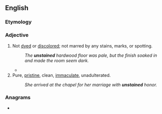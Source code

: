 ==English==

===Etymology===
{{prefix|en|un|stained}}

===Adjective===
{{en-adj|-}}

# Not [[dyed]] or [[discolored]]; not marred by any stains, marks, or spotting.
#: ''The '''unstained''' hardwood floor was pale, but the finish soaked in and made the room seem dark.''
#* {{RQ:Conrad Heart of Darkness|page=194|passage=The water shone pacifically; the sky, without a speck, was a benign immensity of '''unstained''' light; the very mist on the Essex marshes was like a gauzy and radiant fabric, hung from the wooded rises inland, and draping the low shores in diaphanous folds.}}
# Pure, [[pristine]], clean, [[immaculate]], unadulterated.
#: ''She arrived at the chapel for her marriage with '''unstained''' honor.''

===Anagrams===
* {{anagrams|en|a=adeinnstu|antidunes|inundates|unsainted}}